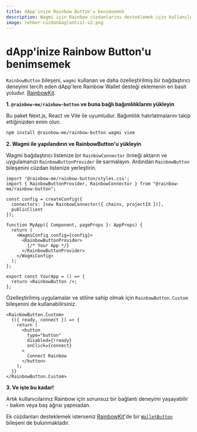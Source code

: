 ```yaml
---
title: dApp'inize Rainbow Button'u benimsemek
description: Wagmi için Rainbow cüzdanlarını desteklemek için kullanılacak tak ve çalıştır bir kütüphane
image: rehber-cüzdanbaglantisi-v2.png
---
```


# dApp'inize Rainbow Button'u benimsemek

`RainbowButton` bileşeni, `wagmi` kullanan ve daha özelleştirilmiş bir bağdaştırıcı deneyimi tercih eden dApp'lere Rainbow Wallet desteği eklemenin en basit yoludur. [RainbowKit](https://www.rainbowkit.com/docs/installation).

**1. `@rainbow-me/rainbow-button` ve buna bağlı bağımlılıklarını yükleyin**

Bu paket Next.js, React ve Vite ile uyumludur. Bağımlılık hatırlatmalarını takip ettiğinizden emin olun.

```bash
npm install @rainbow-me/rainbow-button wagmi viem
```

**2. Wagmi ile yapılandırın ve RainbowButton'u yükleyin**

Wagmi bağdaştırıcı listenize bir `RainbowConnector` örneği aktarın ve uygulamanızı `RainbowButtonProvider` ile sarmalayın. Ardından `RainbowButton` bileşenini cüzdan listenize yerleştirin.

```tsx
import '@rainbow-me/rainbow-button/styles.css';
import { RainbowButtonProvider, RainbowConnector } from "@rainbow-me/rainbow-button";

const config = createConfig({
  connectors: [new RainbowConnector({ chains, projectId })],
  publicClient
});

function MyApp({ Component, pageProps }: AppProps) {
  return (
    <WagmiConfig config={config}>
      <RainbowButtonProvider>
        {/* Your App */}
      </RainbowButtonProvider>
    </WagmiConfig>
  );
};

export const YourApp = () => {
  return <RainbowButton />;
};
```

Özelleştirilmiş uygulamalar ve stiline sahip olmak için `RainbowButton.Custom` bileşenini de kullanabilirsiniz.

```tsx
<RainbowButton.Custom>
  {({ ready, connect }) => {
    return (
      <button
        type="button"
        disabled={!ready}
        onClick={connect}
      >
        Connect Rainbow
      </button>
    );
  }}
</RainbowButton.Custom>
```

**3. Ve işte bu kadar!**

Artık kullanıcılarınız Rainbow için sorunsuz bir bağlantı deneyimi yaşayabilir - bakım veya baş ağrısı yapmadan.

Ek cüzdanları desteklemek isterseniz [RainbowKit](https://www.rainbowkit.com/docs/installation)'de bir [`WalletButton`](https://www.rainbowkit.com/docs/wallet-button) bileşeni de bulunmaktadır.

